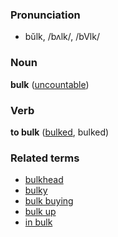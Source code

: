 ===Pronunciation===
*bŭlk, /bʌlk/, /bVlk/

===Noun===
'''bulk''' ([[uncountable]])

===Verb===
'''to bulk''' ([[bulked]], bulked)

===Related terms===
*[[bulkhead]]
*[[bulky]]
*[[bulk buying]]
*[[bulk up]]
*[[in bulk]]